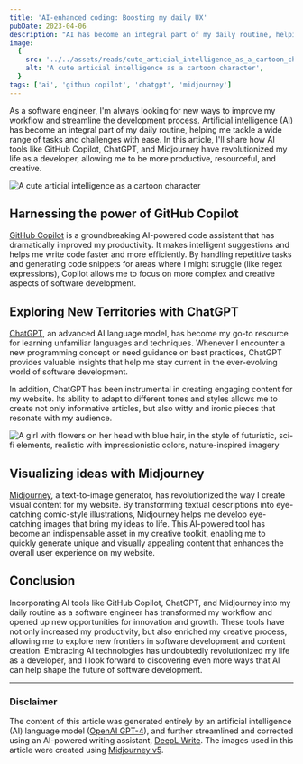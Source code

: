```yaml
---
title: 'AI-enhanced coding: Boosting my daily UX'
pubDate: 2023-04-06
description: "AI has become an integral part of my daily routine, helping me tackle a wide range of tasks and challenges with ease. In this article, I'll share how AI tools like GitHub Copilot, ChatGPT, and Midjourney have revolutionized my life as a developer."
image:
  {
    src: '../../assets/reads/cute_articial_intelligence_as_a_cartoon_character.jpg',
    alt: 'A cute articial intelligence as a cartoon character',
  }
tags: ['ai', 'github copilot', 'chatgpt', 'midjourney']
---
```



As a software engineer, I'm always looking for new ways to improve my workflow and streamline the development process. Artificial intelligence (AI) has become an integral part of my daily routine, helping me tackle a wide range of tasks and challenges with ease. In this article, I'll share how AI tools like GitHub Copilot, ChatGPT, and Midjourney have revolutionized my life as a developer, allowing me to be more productive, resourceful, and creative.

<Image
  src={coverImage}
  alt="A cute articial intelligence as a cartoon character"
  caption="A cute articial intelligence as a cartoon character."
  lazy={false}
/>

## Harnessing the power of GitHub Copilot

[GitHub Copilot](https://github.com/features/copilot) is a groundbreaking AI-powered code assistant that has dramatically improved my productivity. It makes intelligent suggestions and helps me write code faster and more efficiently. By handling repetitive tasks and generating code snippets for areas where I might struggle (like regex expressions), Copilot allows me to focus on more complex and creative aspects of software development.

## Exploring New Territories with ChatGPT

[ChatGPT](https://chat.openai.com), an advanced AI language model, has become my go-to resource for learning unfamiliar languages and techniques. Whenever I encounter a new programming concept or need guidance on best practices, ChatGPT provides valuable insights that help me stay current in the ever-evolving world of software development.

In addition, ChatGPT has been instrumental in creating engaging content for my website. Its ability to adapt to different tones and styles allows me to create not only informative articles, but also witty and ironic pieces that resonate with my audience.

<Image
  src={girlWithFlowers}
  alt="A girl with flowers on her head with blue hair, in the style of futuristic, sci-fi elements, realistic with impressionistic colors, nature-inspired imagery"
  caption="An image that represents the concept of an AI generating imaginative visuals, showcasing the seamless blend of artificial intelligence and artistic creativity."
/>

## Visualizing ideas with Midjourney

[Midjourney](https://www.midjourney.com), a text-to-image generator, has revolutionized the way I create visual content for my website. By transforming textual descriptions into eye-catching comic-style illustrations, Midjourney helps me develop eye-catching images that bring my ideas to life. This AI-powered tool has become an indispensable asset in my creative toolkit, enabling me to quickly generate unique and visually appealing content that enhances the overall user experience on my website.

## Conclusion

Incorporating AI tools like GitHub Copilot, ChatGPT, and Midjourney into my daily routine as a software engineer has transformed my workflow and opened up new opportunities for innovation and growth. These tools have not only increased my productivity, but also enriched my creative process, allowing me to explore new frontiers in software development and content creation. Embracing AI technologies has undoubtedly revolutionized my life as a developer, and I look forward to discovering even more ways that AI can help shape the future of software development.

---

### Disclaimer

The content of this article was generated entirely by an artificial intelligence (AI) language model ([OpenAI GPT-4](https://openai.com/product/gpt-4)), and further streamlined and corrected using an AI-powered writing assistant, [DeepL Write](https://www.deepl.com/write). The images used in this article were created using [Midjourney v5](https://www.midjourney.com).
